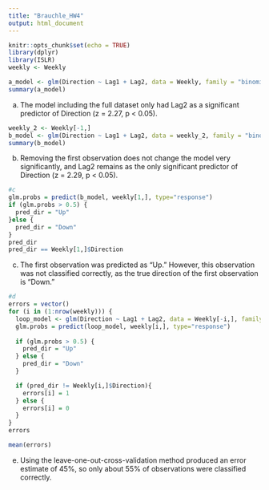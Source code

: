 ---
title: "Brauchle_HW4"
output: html_document
---

```{r setup, include=FALSE}
knitr::opts_chunk$set(echo = TRUE)
library(dplyr)
library(ISLR)
weekly <- Weekly
```

```{R} 
a_model <- glm(Direction ~ Lag1 + Lag2, data = Weekly, family = "binomial")
summary(a_model)

```
(a) The model including the full dataset only had Lag2 as a significant predictor of Direction (z = 2.27, p < 0.05). 

```{r}
weekly_2 <- Weekly[-1,]
b_model <- glm(Direction ~ Lag1 + Lag2, data = weekly_2, family = "binomial")
summary(b_model)
```
(b) Removing the first observation does not change the model very significantly, and Lag2 remains as the only significant predictor of Direction (z = 2.29, p < 0.05). 

```{r}
#c
glm.probs = predict(b_model, weekly[1,], type="response") 
if (glm.probs > 0.5) {
  pred_dir = "Up"
}else {
  pred_dir = "Down"
}
pred_dir
pred_dir == Weekly[1,]$Direction

```
(c) The first observation was predicted as "Up." However, this observation was not classified correctly, as the true direction of the first observation is "Down."

```{r}
#d 
errors = vector()
for (i in (1:nrow(weekly))) {
  loop_model <- glm(Direction ~ Lag1 + Lag2, data = Weekly[-i,], family = "binomial")
  glm.probs = predict(loop_model, weekly[i,], type="response")
  
  if (glm.probs > 0.5) {
    pred_dir = "Up"
  } else {
    pred_dir = "Down"
  }

  if (pred_dir != Weekly[i,]$Direction){
    errors[i] = 1
  } else {
    errors[i] = 0
  }
}
errors
```


```{r}
mean(errors)
```

(e) Using the leave-one-out-cross-validation method produced an error estimate of 45%, so only about 55% of observations were classified correctly. 
